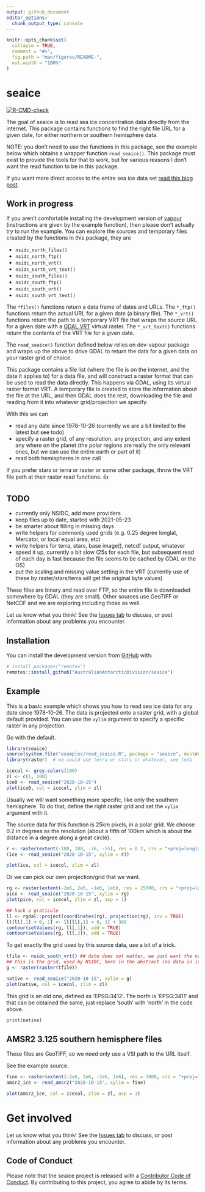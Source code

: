 ```yaml
---
output: github_document
editor_options: 
  chunk_output_type: console
---
```


<!-- README.md is generated from README.Rmd. Please edit that file -->

```r
knitr::opts_chunk$set(
  collapse = TRUE,
  comment = "#>",
  fig.path = "man/figures/README-",
  out.width = "100%"
)
```

# seaice

<!-- badges: start -->
[![R-CMD-check](https://github.com/AustralianAntarcticDivision/seaice/workflows/R-CMD-check/badge.svg)](https://github.com/AustralianAntarcticDivision/seaice/actions)
<!-- badges: end -->

The goal of seaice is to read sea ice concentration data directly from the internet. This package contains functions to 
find the right file URL for a given date, for either northern or southern hemisphere data. 

NOTE: you don't need to use the functions in this package, see the example below which obtains a wrapper function `read_seaice()`. This
package must exist to provide the tools for that to work, but for various reasons I don't want the read function to be in this package.

If you want more direct access to the entire sea ice data set [read this blog post](https://ropensci.org/blog/2018/11/13/antarctic/). 

## Work in progress

If you aren't comfortable installing the development version of [vapour](https://github.com/hypertidy/vapour.git) (instructions are given by the example function), then please don't actually try to run the example. You can explore the sources and temporary files created by the functions in this package, they are 

- `nsidc_north_files()`
- `nsidc_north_ftp()`
- `nsidc_north_vrt()`
- `nsidc_north_vrt_text()`
- `nsidc_south_files()`
- `nsidc_south_ftp()`
- `nsidc_south_vrt()`
- `nsidc_south_vrt_text()`

The `*files()` functions return a data frame of dates and URLs. The `*_ftp()` functions return the actual URL for a given date (a binary file). The `*_vrt()` functions return the path to a temporary VRT file that wraps the source URL for a given date with a [GDAL VRT](https://gdal.org/drivers/raster/vrt.html) virtual raster. The `*_vrt_text()` functions return the contents of the VRT file for a given date. 

The `read_seaice()` function defined below relies on dev-vapour package and wraps up the above to drive GDAL to return the data for a given data on your raster grid of choice. 


This package contains a file list (where the file is on the internet, and the date it applies to) for a data file, and will
construct a raster format that can be used to read the data directly. This happens via GDAL, using its virtual raster format VRT. A temporary file is created to store the information about the file at the URL, and then GDAL does the rest, downloading the file and reading from it into whatever grid/projection we specify. 

With this we can 

- read any date since 1978-10-26 (currently we are a bit limited to the latest but see todo)
- specify a raster grid, of any resolution, any projection, and any extent any where on the planet (the polar regions are really the only relevant ones, but we can use the entire earth or part of it)
- read both hemispheres in one call

If you prefer stars or terra or raster or some other package, throw the VRT file path at their raster read functions. 👍

## TODO

- currently only NSIDC, add more providers
- keep files up to date, started with 2021-05-23
- be smarter about filling in missing days
- write helpers for commonly used grids (e.g. 0.25 degree longlat, Mercator, or local equal area, etc)
- write helpers for terra, stars, base image(), netcdf output, whatever
- speed it up, currently a bit slow (25s for each file, but subsequent read of each day is fast because the file seems to be 
cached by GDAL or the OS)
- put the scaling and missing value setting in the VRT (currently use of these by raster/stars/terra will get the original byte values)

These files are binary and read over FTP, so the entire file is downloaded somewhere by GDAL (they are small). Other sources use GeoTIFF or NetCDF and we are exploring including those as well. 



Let us know what you think!  See the [Issues tab](https://github.com/AustralianAntarcticDivision/seaice/issues) to discuss, or post information about any problems you encounter.



## Installation

You can install the development version from [GitHub](https://github.com/) with:

``` r
# install.packages("remotes")
remotes::install_github("AustralianAntarcticDivision/seaice")
```

## Example

This is a basic example which shows you how to read sea ice data for any date since 1978-10-26. The data is projected onto 
a raster grid, with a global default provided. You can use the `xylim` argument to specify a specific raster in any projection. 

Go with the default.

```r
library(seaice)
source(system.file("examples/read_seaice.R", package = "seaice", mustWork = TRUE))
library(raster)  # we could use terra or stars or whatever, see todo 

icecol <- grey.colors(100)
zl <- c(1, 100)
ice0 <- read_seaice("2020-10-15")
plot(ice0, col = icecol, zlim = zl)
```

Usually we will want something more specific, like only the southern hemisphere.  To do that, define the right raster grid
and set the `xylim` argument with it. 

The source data for this function is 25km pixels, in a polar grid. We choose 0.2 in degrees as the resolution (about a fifth of 100km which is about the distance in a degree along a great circle). 

```r
r <- raster(extent(-180, 180, -76, -55), res = 0.2, crs = "+proj=longlat")
(ice <- read_seaice("2020-10-15", xylim = r))

plot(ice, col = icecol, zlim = zl)
```

Or we can pick our own projection/grid that we want. 

```r
rg <- raster(extent(-2e6, 2e6, -1e6, 1e6), res = 25000, crs = "+proj=laea +lat_0=-60 +lon_0=180")
pice <- read_seaice("2020-10-15", xylim = rg)
plot(pice, col = icecol, zlim = zl, asp = 1)

## hack a graticule
ll <- rgdal::project(coordinates(rg), projection(rg), inv = TRUE)
ll[ll[,1] < 0, 1] <- ll[ll[,1] < 0, 1] + 360
contour(setValues(rg, ll[,1]), add = TRUE)
contour(setValues(rg, ll[,2]), add = TRUE)

```


To get exactly the grid used by this source data, use a bit of a trick. 

```r
tfile <- nsidc_south_vrt() ## date does not matter, we just want the native grid specification so get the VRT
## this is the grid, used by NSIDC, here in the abstract (no data in it)
g <- raster(raster(tfile))

native <- read_seaice("2020-10-15", xylim = g)
plot(native, col = icecol, zlim = zl)
```

This grid is an old one, defined as 'EPSG:3412'. The north is 'EPSG:3411' and that can be obtained the same, just replace 'south' with 'north' in the code above. 

```r
print(native)
```


## AMSR2 3.125 southern hemisphere files

These files are GeoTIFF, so we need only use a VSI path to the URL itself. 

See the example source. 

```r
fine <- raster(extent(-2e6, 2e6, -2e6, 1e6), res = 3000, crs = "+proj=laea +lat_0=-61 +lon_0=147")
amsr2_ice <- read_amsr2("2020-10-15", xylim = fine)

plot(amsr2_ice, col = icecol, zlim = zl, asp = 1)

```


# Get involved


Let us know what you think!  See the [Issues tab](https://github.com/AustralianAntarcticDivision/seaice/issues) to discuss, or post information about any problems you encounter.




## Code of Conduct
  
Please note that the seaice project is released with a [Contributor Code of Conduct](https://contributor-covenant.org/version/2/0/CODE_OF_CONDUCT.html). By contributing to this project, you agree to abide by its terms.
